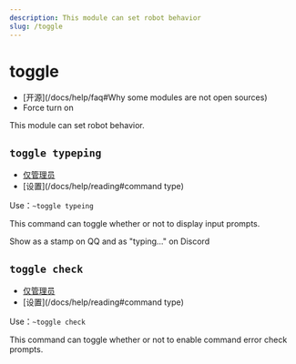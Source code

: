 ```yaml
---
description: This module can set robot behavior
slug: /toggle
---
```


# toggle

-   [开源]\(/docs/help/faq#Why some modules are not open sources)
-   Force turn on

This module can set robot behavior.

## `toggle typeping`

-   [仅管理员](permissions)
-   [设置]\(/docs/help/reading#command type)

Use：`~toggle typeing`

This command can toggle whether or not to display input prompts.

Show as a stamp on QQ and as "typing..." on Discord

## `toggle check`

-   [仅管理员](permissions)
-   [设置]\(/docs/help/reading#command type)

Use：`~toggle check`

This command can toggle whether or not to enable command error check prompts.
